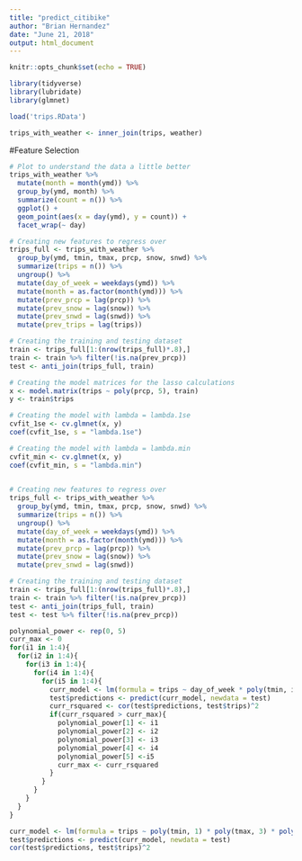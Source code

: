 ```yaml
---
title: "predict_citibike"
author: "Brian Hernandez"
date: "June 21, 2018"
output: html_document
---
```


```r
knitr::opts_chunk$set(echo = TRUE)

library(tidyverse)
library(lubridate)
library(glmnet)

load('trips.RData')

trips_with_weather <- inner_join(trips, weather)

```

#Feature Selection

``` r

# Plot to understand the data a little better
trips_with_weather %>%
  mutate(month = month(ymd)) %>%
  group_by(ymd, month) %>%
  summarize(count = n()) %>%
  ggplot() +
  geom_point(aes(x = day(ymd), y = count)) + 
  facet_wrap(~ day)

# Creating new features to regress over
trips_full <- trips_with_weather %>%
  group_by(ymd, tmin, tmax, prcp, snow, snwd) %>%
  summarize(trips = n()) %>%
  ungroup() %>%
  mutate(day_of_week = weekdays(ymd)) %>%
  mutate(month = as.factor(month(ymd))) %>%
  mutate(prev_prcp = lag(prcp)) %>%
  mutate(prev_snow = lag(snow)) %>%
  mutate(prev_snwd = lag(snwd)) %>%
  mutate(prev_trips = lag(trips))

# Creating the training and testing dataset
train <- trips_full[1:(nrow(trips_full)*.8),]
train <- train %>% filter(!is.na(prev_prcp))
test <- anti_join(trips_full, train)

# Creating the model matrices for the lasso calculations
x <- model.matrix(trips ~ poly(prcp, 5), train)
y <- train$trips

# Creating the model with lambda = lambda.1se
cvfit_1se <- cv.glmnet(x, y)
coef(cvfit_1se, s = "lambda.1se")

# Creating the model with lambda = lambda.min
cvfit_min <- cv.glmnet(x, y)
coef(cvfit_min, s = "lambda.min")
  
```

``` r

# Creating new features to regress over
trips_full <- trips_with_weather %>%
  group_by(ymd, tmin, tmax, prcp, snow, snwd) %>%
  summarize(trips = n()) %>%
  ungroup() %>%
  mutate(day_of_week = weekdays(ymd)) %>%
  mutate(month = as.factor(month(ymd))) %>%
  mutate(prev_prcp = lag(prcp)) %>%
  mutate(prev_snow = lag(snow)) %>%
  mutate(prev_snwd = lag(snwd))

# Creating the training and testing dataset
train <- trips_full[1:(nrow(trips_full)*.8),]
train <- train %>% filter(!is.na(prev_prcp))
test <- anti_join(trips_full, train)
test <- test %>% filter(!is.na(prev_prcp))

polynomial_power <- rep(0, 5)
curr_max <- 0
for(i1 in 1:4){
  for(i2 in 1:4){
    for(i3 in 1:4){
      for(i4 in 1:4){
        for(i5 in 1:4){
          curr_model <- lm(formula = trips ~ day_of_week * poly(tmin, i1) * poly(tmax, i2) * poly(prcp, i3) * poly(snwd, i4) * poly(prev_snwd, i5), data = train)
          test$predictions <- predict(curr_model, newdata = test)
          curr_rsquared <- cor(test$predictions, test$trips)^2
          if(curr_rsquared > curr_max){
            polynomial_power[1] <- i1
            polynomial_power[2] <- i2
            polynomial_power[3] <- i3
            polynomial_power[4] <- i4
            polynomial_power[5] <-i5
            curr_max <- curr_rsquared
          }
        }
      }
    }
  }
}

curr_model <- lm(formula = trips ~ poly(tmin, 1) * poly(tmax, 3) * poly(prcp, 1) * poly(snwd, 1) * poly(prev_snwd, 1), data = train)
test$predictions <- predict(curr_model, newdata = test)
cor(test$predictions, test$trips)^2

```
